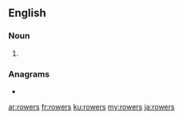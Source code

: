 ==English==

===Noun===
{{head|en|noun plural form}}

# {{plural of|rower|lang=en}}

===Anagrams===
* {{l|en|worser}}

[[ar:rowers]]
[[fr:rowers]]
[[ku:rowers]]
[[my:rowers]]
[[ja:rowers]]